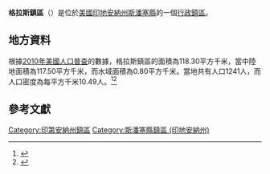 {{noteTA
|G1=USState
|G2=地名
|G3=Unit
}}
{{Infobox settlement
|official_name            = 格拉斯鎮區
|native_name = Grass Township
|settlement_type          = [[行政鎮區|行政鎮區]]
|image_skyline            = 
|imagesize                = 
|image_map                = Map highlighting Grass Township, Spencer County, Indiana.svg
|mapsize                  = 250px
|pushpin_map  =USA Indiana
|pushpin_label = 格拉斯鎮區
|pushpin_label_position   = top
|pushpin_map_caption      = 格拉斯鎮區在印地安納州的位置
|subdivision_type         = [[世界政區索引|國家]]
|subdivision_type1        = [[美国州份|州份]]
|subdivision_type2        = [[印地安納州行政区划|縣]]
|subdivision_name         = [[美国|美国]]
|subdivision_name1        = [[印地安納州|印地安納州]]
|subdivision_name2        = [[斯潘塞縣_(印地安納州)|斯潘塞縣]]
|elevation_ft             = 453
|elevation_m              = 138
|timezone                 = [[北美东部時區|北美东部時區]]
|area_total_km2           = 118.30
|area_land_km2            = 117.50
|area_water_km2           = 0.80
|area_total_sq_mi         = 
|area_land_sq_mi          = 
|area_water_sq_mi         = 
|population_as_of         = [[2010年美國人口普查|2010]]
|population_footnotes     = 
|population_total         = 1241
|population_density_km2   = auto
|population_density_sq_mi = auto
|utc_offset               = -5
|coordinates              = {{coord|38|00|08|N|88|00|00|W|type:city_region:US-AL_source:GNS-enwiki|display=inline,title}}
| coor_pinpoint           = 
| coordinates_footnotes   = 
|timezone_DST             = EDT
|utc_offset_DST           = -4
|postal_code_type         = [[美國郵區編號|郵區編號]]
|postal_code              = 
|area_code                = {{link-en|电话区号812|Area code 812|812}}
|blank_name = [[地名信息系统|GNIS ID]]
|blank_info = 453338
}}
'''格拉斯鎮區'''（{{lang-en|Grass Township}}）是位於[[美國|美國]][[印地安納州|印地安納州]][[斯潘塞縣_(印地安納州)|斯潘塞縣]]的一個[[行政鎮區|行政鎮區]]。

== 地方資料 ==
根據[[2010年美國人口普查|2010年美國人口普查]]的數據，格拉斯鎮區的面積為118.30平方千米，當中陸地面積為117.50平方千米，而水域面積為0.80平方千米。當地共有人口1241人，而人口密度為每平方千米10.49人。<ref name="GR8">{{cite web|url=http://factfinder2.census.gov|publisher=[[美国人口调查局|美国人口调查局]]|accessdate=2011-05-14|title=American FactFinder|archive-date=2013-09-11|archive-url=https://web.archive.org/web/20130911234518/http://factfinder2.census.gov/|dead-url=no}}</ref><ref>{{cite web|url=https://www.citypopulation.de/en/usa/indiana/admin/|title=USA: Indiana (Counties and Townships) - City Population|access-date=2020-08-19|archive-date=2020-04-22|archive-url=https://web.archive.org/web/20200422090607/https://www.citypopulation.de/en/usa/indiana/admin/|dead-url=no}}</ref>

== 參考文獻 ==
{{reflist}}

{{斯潘塞縣 (印地安納州)}}

{{DEFAULTSORT:Grass Township}}
[[Category:印第安納州鎮區|Category:印第安納州鎮區]]
[[Category:斯潘塞縣鎮區_(印地安納州)|Category:斯潘塞縣鎮區 (印地安納州)]]

{{Indiana-geo-stub}}